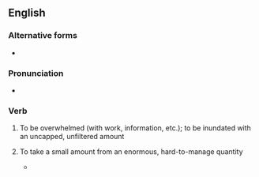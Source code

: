 ==English==

===Alternative forms===
* {{l|en|drink from the fire hydrant}}

===Pronunciation===
* {{audio|en-au-drink from a firehose.ogg|Audio (AU)|lang=en}}

===Verb===
{{en-verb|drinks from a firehose|drinking from a firehose|drank from a firehose|drunk from a firehose}}

# {{lb|en|idiomatic}} To be overwhelmed (with work, information, etc.); to be inundated with an uncapped, unfiltered amount
# {{lb|en|idiomatic}} To take a small amount from an enormous, hard-to-manage quantity
#* {{quote-text|year=2004|author=Anthony G. Wilhelm|title=Digital Nation: Toward an Inclusive Information Society|page=20|passage=If we are to be '''drinking from a firehose''', with billions of web pages at our fingertips, then we should possess the skills to manage its flow.}}